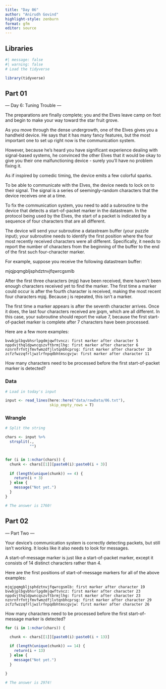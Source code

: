```yaml
---
title: "Day 06"
author: "Anirudh Govind"
highlight-style: zenburn
format: gfm
editor: source
---
```


## Libraries

```r
#| message: false
#| warning: false
# Load the tidyverse

library(tidyverse)
```

## Part 01

--- Day 6: Tuning Trouble ---

The preparations are finally complete; you and the Elves leave camp on foot and begin to make your way toward the star fruit grove.

As you move through the dense undergrowth, one of the Elves gives you a handheld device. He says that it has many fancy features, but the most important one to set up right now is the communication system.

However, because he's heard you have significant experience dealing with signal-based systems, he convinced the other Elves that it would be okay to give you their one malfunctioning device - surely you'll have no problem fixing it.

As if inspired by comedic timing, the device emits a few colorful sparks.

To be able to communicate with the Elves, the device needs to lock on to their signal. The signal is a series of seemingly-random characters that the device receives one at a time.

To fix the communication system, you need to add a subroutine to the device that detects a start-of-packet marker in the datastream. In the protocol being used by the Elves, the start of a packet is indicated by a sequence of four characters that are all different.

The device will send your subroutine a datastream buffer (your puzzle input); your subroutine needs to identify the first position where the four most recently received characters were all different. Specifically, it needs to report the number of characters from the beginning of the buffer to the end of the first such four-character marker.

For example, suppose you receive the following datastream buffer:

mjqjpqmgbljsphdztnvjfqwrcgsmlb

After the first three characters (mjq) have been received, there haven't been enough characters received yet to find the marker. The first time a marker could occur is after the fourth character is received, making the most recent four characters mjqj. Because j is repeated, this isn't a marker.

The first time a marker appears is after the seventh character arrives. Once it does, the last four characters received are jpqm, which are all different. In this case, your subroutine should report the value 7, because the first start-of-packet marker is complete after 7 characters have been processed.

Here are a few more examples:

    bvwbjplbgvbhsrlpgdmjqwftvncz: first marker after character 5
    nppdvjthqldpwncqszvftbrmjlhg: first marker after character 6
    nznrnfrfntjfmvfwmzdfjlvtqnbhcprsg: first marker after character 10
    zcfzfwzzqfrljwzlrfnpqdbhtmscgvjw: first marker after character 11

How many characters need to be processed before the first start-of-packet marker is detected?

### Data

```r
# Load in today's input

input <- read_lines(here::here("data/rawData/06.txt"),
                    skip_empty_rows = T)
```

### Wrangle

```r
# Split the string

chars <- input %>% 
  strsplit(.,
           "")


for (i in 1:nchar(chars)) {
  chunk <- chars[[1]][paste0(i):paste0(i + 3)]
  
  if (length(unique(chunk)) == 4) {
    return(i + 3)
  } else {
    message("Not yet.")
  }
}

# The answer is 1760!
```

## Part 02

--- Part Two ---

Your device's communication system is correctly detecting packets, but still isn't working. It looks like it also needs to look for messages.

A start-of-message marker is just like a start-of-packet marker, except it consists of 14 distinct characters rather than 4.

Here are the first positions of start-of-message markers for all of the above examples:

    mjqjpqmgbljsphdztnvjfqwrcgsmlb: first marker after character 19
    bvwbjplbgvbhsrlpgdmjqwftvncz: first marker after character 23
    nppdvjthqldpwncqszvftbrmjlhg: first marker after character 23
    nznrnfrfntjfmvfwmzdfjlvtqnbhcprsg: first marker after character 29
    zcfzfwzzqfrljwzlrfnpqdbhtmscgvjw: first marker after character 26

How many characters need to be processed before the first start-of-message marker is detected?

```r
for (i in 1:nchar(chars)) {
  
  chunk <- chars[[1]][paste0(i):paste0(i + 13)]

  if (length(unique(chunk)) == 14) {
    return(i + 13)
  } else {
    message("Not yet.")
  }
    
}

# The answer is 2974!
```

